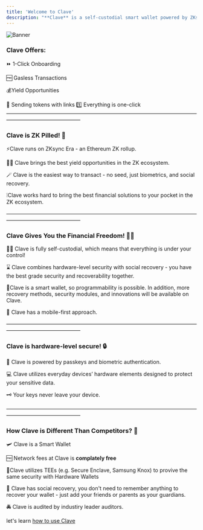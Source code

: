 ```yaml
---
title: 'Welcome to Clave'
description: "**Clave** is a self-custodial smart wallet powered by ZKsync, designed to deliver a seamless, user-friendly payment experience with zero gas fees. With Clave, crypto becomes accessible to everyone."
---
```



![Banner](banner.png)



### Clave Offers:
⏩ 1-Click Onboarding 

🆓 Gasless Transactions

 💰Yield Opportunities

🔗 Sending tokens with links
1️⃣ Everything is one-click
——————————————————————————————————————————————————

### Clave is ZK Pilled! 💊
⚡️Clave runs on ZKsync Era - an Ethereum ZK rollup.

🫵🏻 Clave brings the best yield opportunities in the ZK ecosystem.

🪄 Clave is the easiest way to transact - no seed, just biometrics, and social recovery. 

❕Clave works hard to bring the best financial solutions to your pocket in the ZK ecosystem.

——————————————————————————————————————————————————

### Clave Gives You the Financial Freedom! ⛓️‍💥

🤼‍♂️ Clave is fully self-custodial, which means that everything is under your control!

⌛️ Clave combines hardware-level security with social recovery - you have the best grade security and recoverability together. 

📱Clave is a smart wallet, so programmability is possible. In addition, more recovery methods, security modules, and innovations will be available on Clave.

📲 Clave has a mobile-first approach.

——————————————————————————————————————————————————

### Clave is hardware-level secure! 🔒

🎫 Clave is powered by passkeys and biometric authentication.

💻 Clave utilizes everyday devices’ hardware elements designed to protect your sensitive data.

🗝️ Your keys never leave your device.

——————————————————————————————————————————————————
### How Clave is Different Than Competitors? 👾

🛩️ Clave is a Smart Wallet

🆓 Network fees at Clave is **complately free**

🌽Clave utilizes TEEs (e.g. Secure Enclave, Samsung Knox) to provive the same security with Hardware Wallets

🤽 Clave has social recovery, you don't need to remember anything to recover your wallet - just add your friends or parents as your guardians. 

🚔 Clave is audited by industiry leader auditors.

let's learn [how to use Clave ](how-to-create-account)